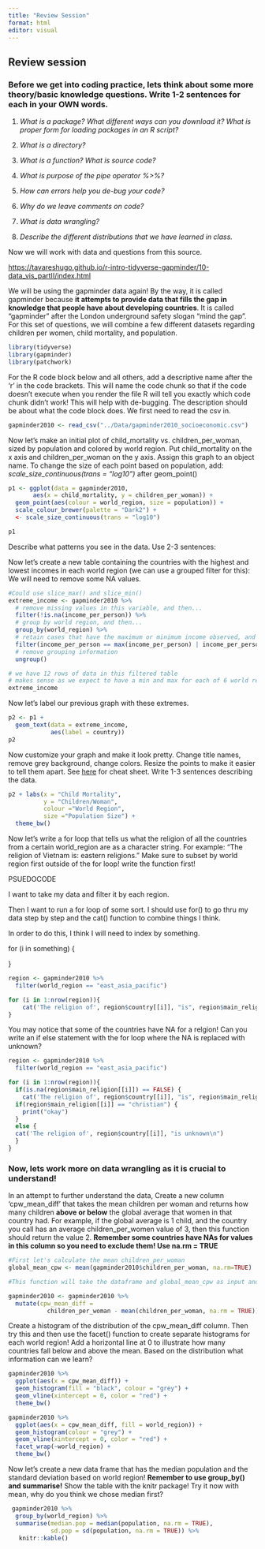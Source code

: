 ```yaml
---
title: "Review Session"
format: html
editor: visual
---
```


## Review session

### Before we get into coding practice, lets think about some more theory/basic knowledge questions. Write 1-2 sentences for each in your OWN words.

1.  *What is a package? What different ways can you download it? What is proper form for loading packages in an R script?*

2.  *What is a directory?*

3.  *What is a function? What is source code?*

4.  *What is purpose of the pipe operator %\>%?*

5.  *How can errors help you de-bug your code?*

6.  *Why do we leave comments on code?*

7.  *What is data wrangling?*

8.  *Describe the different distributions that we have learned in class.*

Now we will work with data and questions from this source.

<https://tavareshugo.github.io/r-intro-tidyverse-gapminder/10-data_vis_partII/index.html>

We will be using the gapminder data again! By the way, it is called gapminder because **it attempts to provide data that fills the gap in knowledge that people have about developing countries**. It is called "gapminder" after the London underground safety slogan "mind the gap". For this set of questions, we will combine a few different datasets regarding children per women, child mortality, and population.

```r
library(tidyverse)
library(gapminder)
library(patchwork)
```

For the R code block below and all others, add a descriptive name after the 'r' in the code brackets. This will name the code chunk so that if the code doesn't execute when you render the file R will tell you exactly which code chunk didn't work! This will help with de-bugging. The description should be about what the code block does. We first need to read the csv in.

```r

gapminder2010 <- read_csv("../Data/gapminder2010_socioeconomic.csv")
```

Now let's make an initial plot of child_mortality vs. children_per_woman, sized by population and colored by world region. Put child_mortality on the x axis and children_per_woman on the y axis. Assign this graph to an object name. To change the size of each point based on population, add: *scale_size_continuous(trans = "log10")* after geom_point()

```r
p1 <- ggplot(data = gapminder2010, 
       aes(x = child_mortality, y = children_per_woman)) +
  geom_point(aes(colour = world_region, size = population)) +
  scale_colour_brewer(palette = "Dark2") +
  <- scale_size_continuous(trans = "log10")

p1

```

Describe what patterns you see in the data. Use 2-3 sentences:

Now let’s create a new table containing the countries with the highest and lowest incomes in each world region (we can use a grouped filter for this): We will need to remove some NA values.

```r
#Could use slice_max() and slice_min()
extreme_income <- gapminder2010 %>% 
  # remove missing values in this variable, and then...
  filter(!is.na(income_per_person)) %>% 
  # group by world region, and then...
  group_by(world_region) %>% 
  # retain cases that have the maximum or minimum income observed, and then...
  filter(income_per_person == max(income_per_person) | income_per_person == min(income_per_person)) %>% 
  # remove grouping information
  ungroup()

# we have 12 rows of data in this filtered table
# makes sense as we expect to have a min and max for each of 6 world regions
extreme_income
```

Now let's label our previous graph with these extremes.

```r
p2 <- p1 + 
  geom_text(data = extreme_income,
            aes(label = country))
p2
```

Now customize your graph and make it look pretty. Change title names, remove grey background, change colors. Resize the points to make it easier to tell them apart. See [here](https://www.maths.usyd.edu.au/u/UG/SM/STAT3022/r/current/Misc/data-visualization-2.1.pdf) for cheat sheet. Write 1-3 sentences describing the data.

```r
p2 + labs(x = "Child Mortality", 
          y = "Children/Woman",
          colour ="World Region", 
          size ="Population Size") +
  theme_bw()
```

Now let's write a for loop that tells us what the religion of all the countries from a certain world_region are as a character string. For example: "The religion of Vietnam is: eastern religions." Make sure to subset by world region first outside of the for loop! write the function first!

PSUEDOCODE

I want to take my data and filter it by each region.

Then I want to run a for loop of some sort. I should use for() to go thru my data step by step and the cat() function to combine things I think.

In order to do this, I think I will need to index by something.

for (i in something) {

}

```r
region <- gapminder2010 %>%
  filter(world_region == "east_asia_pacific")

for (i in 1:nrow(region)){
    cat('The religion of', region$country[[i]], "is", region$main_religion[[i]], '\n')
} 
```

You may notice that some of the countries have NA for a relgion! Can you write an if else statement with the for loop where the NA is replaced with unknown?

```r
region <- gapminder2010 %>%
  filter(world_region == "east_asia_pacific")

for (i in 1:nrow(region)){
  if(is.na(region$main_religion[[i]]) == FALSE) {
    cat('The religion of', region$country[[i]], "is", region$main_religion[[i]], '\n')} 
  if(region$main_religion[[i]] == "christian") {
    print("okay")
  }
  else {
  cat('The religion of', region$country[[i]], "is unknown\n")
  }
}
```

### Now, lets work more on data wrangling as it is crucial to understand!

In an attempt to further understand the data, Create a new column 'cpw_mean_diff' that takes the mean children per woman and returns how many children **above or below** the global average that women in that country had. For example, if the global average is 1 child, and the country you call has an average children_per_women value of 3, then this function should return the value 2. **Remember some countries have NAs for values in this column so you need to exclude them! Use na.rm = TRUE**

```r
#First let's calculate the mean children_per_woman
global_mean_cpw <- mean(gapminder2010$children_per_woman, na.rm=TRUE)

#This function will take the dataframe and global_mean_cpw as input and return a new column of the data set of how many additional children woman have

gapminder2010 <- gapminder2010 %>%
  mutate(cpw_mean_diff = 
           children_per_woman - mean(children_per_woman, na.rm = TRUE))

```

Create a histogram of the distribution of the cpw_mean_diff column. Then try this and then use the facet() function to create separate histograms for each world region! Add a horizontal line at 0 to illustrate how many countries fall below and above the mean. Based on the distribution what information can we learn?

```r
gapminder2010 %>%
  ggplot(aes(x = cpw_mean_diff)) + 
  geom_histogram(fill = "black", colour = "grey") +
  geom_vline(xintercept = 0, color = "red") + 
  theme_bw()
```

```r
gapminder2010 %>%
  ggplot(aes(x = cpw_mean_diff, fill = world_region)) + 
  geom_histogram(colour = "grey") +
  geom_vline(xintercept = 0, color = "red") +
  facet_wrap(~world_region) +
  theme_bw()
```

Now let's create a new data frame that has the median population and the standard deviation based on world region! **Remember to use group_by() and summarise!** Show the table with the knitr package! Try it now with mean, why do you think we chose median first?

```r
 gapminder2010 %>%
  group_by(world_region) %>%
  summarise(median.pop = median(population, na.rm = TRUE),
            sd.pop = sd(population, na.rm = TRUE)) %>%
   knitr::kable()
```
